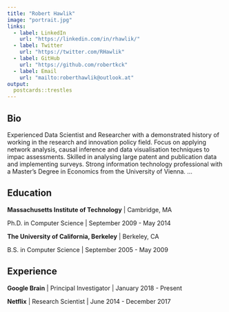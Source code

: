```yaml
---
title: "Robert Hawlik"
image: "portrait.jpg"
links:
  - label: LinkedIn
    url: "https://linkedin.com/in/rhawlik/"
  - label: Twitter
    url: "https://twitter.com/RHawlik"
  - label: GitHub
    url: "https://github.com/robertkck"
  - label: Email
    url: "mailto:roberthawlik@outlook.at"
output:
  postcards::trestles
---
```

 
## Bio

Experienced Data Scientist and Researcher with a demonstrated history of working in the research and innovation policy field. Focus on applying network analysis, causal inference and data visualisation techniques to impac assessments. Skilled in analysing large patent and publication data and implementing surveys. Strong information technology professional with a Master’s Degree in Economics from the University of Vienna. … 

## Education

**Massachusetts Institute of Technology** | Cambridge, MA

Ph.D. in Computer Science | September 2009 - May 2014

**The University of California, Berkeley** | Berkeley, CA

B.S. in Computer Science | September 2005 - May 2009

## Experience

**Google Brain** | Principal Investigator | January 2018 - Present

**Netflix** | Research Scientist | June 2014 - December 2017
